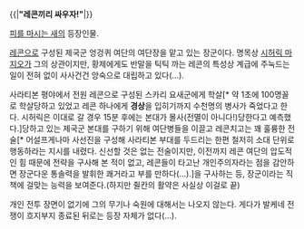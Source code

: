 {{|'''"레콘끼리 싸우자!"'''|}}


[[피를 마시는 새]]의 등장인물.

[[레콘]]으로 구성된 제국군 엉겅퀴 여단의 여단장을 맡고 있는 장군이다. 명목상 [[시허릭 마지오]]가 그의 상관이지만, 황제에게도 반말을 틱틱 까는 레콘의 특성상 계급에 주눅드는 일이 전혀 없이 사사건건 앙숙으로 대립하고 있다(...). 

사라티본 평야에서 전원 레콘으로 구성된 스카리 요새군에게 학살[* 약 1초에 100명꼴로 학살당하고 있었고 레콘 하나에게 '''경상'''을 입히기까지 수천명의 병사가 죽었다고 한다. 시허릭은 이대로 갈 경우 15분 후에는 본대가 몰사(전멸이 아니다!)당한다고 예측했다.]당하고 있는 제국군 본대를 구하기 위해 여단병들을 이끌고 레콘치고는 꽤 훌륭한 전술[* 어설프게나마 사선진을 구성해 사라티본 부대를 두드리는 한편 철저히 소대 단위로 행동하라는 지시를 내렸다. 신선할 것은 없는 전술이지만, 이전까지 레콘 여단의 압도적인 힘 때문에 전략을 구사해 본 적이 없고, 레콘들이 타고난 개인주의자라는 점을 감안하면 장군다운 통솔력을 발휘한 쾌거라고 부를 만하다(...).]을 구사하는 등, 장군이라는 직책에 걸맞는 능력을 보여준다.(하지만 쥘칸의 활약은 사실상 이걸로 끝)

개인 전투 장면이 없기에 그의 무기나 숙원에 대해서는 나오지 않는다.
게다가 발케네 전쟁이 흐지부지 종료된 뒤로는 등장 자체가 없다(...).
